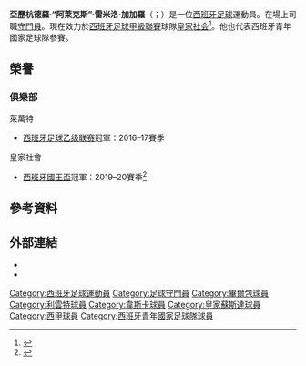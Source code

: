 {{noteTA
|G1=Football
|G2=uefa
|1=zh-hans:阿莱克斯;zh-hk:阿歷斯;zh-tw:阿萊克斯;
|2=zh-hans:雷米洛;zh-hk:列美路;zh-tw:雷米洛;
}}
{{Spanish name|Remiro|Gargallo}}
{{Infobox football biography
| name = 阿萊克斯·雷米洛<br>Álex Remiro
| image = Alex Remiro.jpg
| caption = 
| fullname = Alejandro Remiro Gargallo
| birth_date = {{birth date and age|1995|3|24|df=y}} 
| birth_place = {{SPN}}[[卡斯坎特|卡斯坎特]]
| height = 1.92m
| position = [[守門員_(足球)|守門員]]
| currentclub = [[皇家社会|皇家社会]]
| clubnumber = 1
| youthyears1 = 
| youthclubs1 = [[CD_Aluvión|Aluvión]]
| youthyears2 = 2009–2013 
| youthclubs2 = [[毕尔巴鄂竞技俱乐部|毕尔巴鄂]]
| years1 = 2012–2014 
| clubs1 = {{link-en|巴斯康尼亞足球俱樂部|CD Basconia|巴斯-{zh-hans:科;zh-hant:康;}-尼亞}}
| caps1 = 28 
| goals1 = 0
| years2 = 2014–2016 
| clubs2 = [[毕尔巴鄂竞技俱乐部|毕尔巴鄂]]
| caps2 = 50
| goals2 = 0
| years3 = 2016–2019 
| clubs3 = [[毕尔巴鄂竞技俱乐部|毕尔巴鄂]]
| caps3 = 0 
| goals3 = 0
| years4 = 2016–2017 
| clubs4 = → [[萊萬特體育聯盟|萊萬特]] (外借) 
| caps4 = 4 
| goals4 = 0
| years5 = 2017–2018 
| clubs5 = → [[韋斯卡足球俱樂部|韋斯卡]] (外借) 
| caps5 = 41 
| goals5 = 0
| years6 = 2019– 
| clubs6 = [[皇家社会|皇家社会]] 
| caps6 = 80
| goals6 = 0
| nationalyears1 = 2013–2014 
| nationalteam1 = [[西班牙19岁以下国家足球队|西班牙U19]]
| nationalcaps1 = 5 
| nationalgoals1 = 0
| club-update = 2022年1月8日
| nationalteam-update =
}}
'''亞歷杭德羅·“阿萊克斯”·雷米洛·加加羅'''（{{lang-es|Alejandro "Álex" Remiro Gargallo}}；{{bd|1995年|3月24日}}）是一位[[西班牙|西班牙]][[足球|足球]]運動員。在場上司職[[守門員|守門員]]。現在效力於[[西班牙足球甲級聯賽|西班牙足球甲級聯賽]]球隊[[皇家社会|皇家社会]]<ref>{{cite web|url=http://www.marca.com/2015/08/24/futbol/2adivision/1440448737.html|title=El que la sigue, la consigue|trans_title=The one that follows it, gets it|publisher=[[Marca_(newspaper)|Marca]]|language=es|date=24 August 2015|accessdate=24 August 2015|archive-date=2018-02-22|archive-url=https://web.archive.org/web/20180222055944/http://www.marca.com/2015/08/24/futbol/2adivision/1440448737.html|dead-url=no}}</ref>。他也代表西班牙青年國家足球隊參賽。

== 榮譽 ==
=== 俱樂部 ===
;{{flagicon|ESP}} 萊萬特
*[[西班牙足球乙级联赛|西班牙足球乙级联赛]]冠軍：2016–17賽季

;{{flagicon|ESP}} 皇家社會
*[[西班牙國王盃|西班牙國王盃]]冠軍：2019–20賽季<ref>{{Cite web|date=2021-04-03|title=Athletic Club 0-1 Real Sociedad: result, summary, goal|url=https://en.as.com/en/2021/04/03/football/1617473340_092105.html|access-date=2021-04-05|website=AS.com|language=en}}</ref>

==參考資料== 
{{reflist}}

==外部連結==
* {{BDFutbol|201983}}
* {{Soccerway}}

{{皇家蘇斯達球員名單}}
{{DEFAULTSORT: Remiro, Alejandro}}
[[Category:西班牙足球運動員|Category:西班牙足球運動員]]
[[Category:足球守門員|Category:足球守門員]]
[[Category:畢爾包球員|Category:畢爾包球員]]
[[Category:利雲特球員|Category:利雲特球員]]
[[Category:韋斯卡球員|Category:韋斯卡球員]]
[[Category:皇家蘇斯達球員|Category:皇家蘇斯達球員]]
[[Category:西甲球員|Category:西甲球員]]
[[Category:西班牙青年國家足球隊球員|Category:西班牙青年國家足球隊球員]]